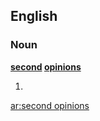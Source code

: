 ==English==

===Noun===
'''[[second]] [[opinion]]s'''

# {{plural of|[[second opinion]]}}

[[ar:second opinions]]